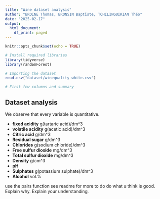 ```yaml
---
title: "Wine dataset analysis"
author: "BROINE Thomas, BRONSIN Baptiste, TCHILINGUIRIAN Théo"
date: "2025-02-17"
output:
  html_document:
    df_print: paged
---
```


```r
knitr::opts_chunk$set(echo = TRUE)

# Install required libraries
library(tidyverse)
library(randomForest)
```

```r
# Importing the dataset
read.csv("dataset/winequality-white.csv")

# First few columns and summary

```

## Dataset analysis

We observe that every variable is quantitative.

- **fixed acidity** g(tartaric acid)/dm^3
- **volatile acidity** g(acetic acid)/dm^3
- **Citric acid** g/dm^3
- **Residual sugar** g/dm^3
- **Chlorides** g(sodium chloride)/dm^3
- **Free sulfur dioxide** mg/dm^3
- **Total sulfur dioxide** mg/dm^3
- **Density** g/cm^3
- **pH**
- **Sulphates** g(potassium sulphate)/dm^3
- **Alcohol** vol.%

use the pairs function
see readme for more to do
do what u think is good. Explain why. Explain your understanding.

